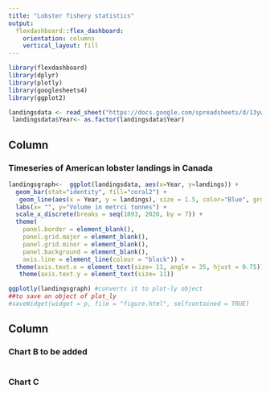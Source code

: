```yaml
---
title: "Lobster fishery statistics"
output: 
  flexdashboard::flex_dashboard:
    orientation: columns
    vertical_layout: fill
---
```


```r
library(flexdashboard)
library(dplyr)
library(plotly)
library(googlesheets4)
library(ggplot2)
```

```r
landingsdata <- read_sheet("https://docs.google.com/spreadsheets/d/13ywDT-n-pgVAJQWhqOHbdYcCemehQEH00WXGjJnMUYM/edit?usp=sharing")
 landingsdata$Year<- as.factor(landingsdata$Year)

```

Column {data-width=650}
-----------------------------------------------------------------------

### Timeseries of American lobster landings in Canada

```r
landingsgraph<-  ggplot(landingsdata, aes(x=Year, y=landings)) +
  geom_bar(stat="identity", fill="coral2") +
   geom_line(aes(x = Year, y = landings), size = 1.5, color="Blue", group = 1) +
  labs(x= "", y="Volume in metrci tonnes") +
  scale_x_discrete(breaks = seq(1893, 2020, by = 7)) + 
  theme(
    panel.border = element_blank(),  
    panel.grid.major = element_blank(),
    panel.grid.minor = element_blank(),
    panel.background = element_blank(),
    axis.line = element_line(colour = "black")) +
  theme(axis.text.x = element_text(size= 11, angle = 35, hjust = 0.75)) +
   theme(axis.text.y = element_text(size= 11))

ggplotly(landingsgraph) #converts it to plot-ly object
##to save an object of plot_ly 
#saveWidget(widget = p, file = "figure.html", selfcontained = TRUE)
```

Column {data-width=350}
-----------------------------------------------------------------------

### Chart B to be added

```r

```

### Chart C

```r

```

